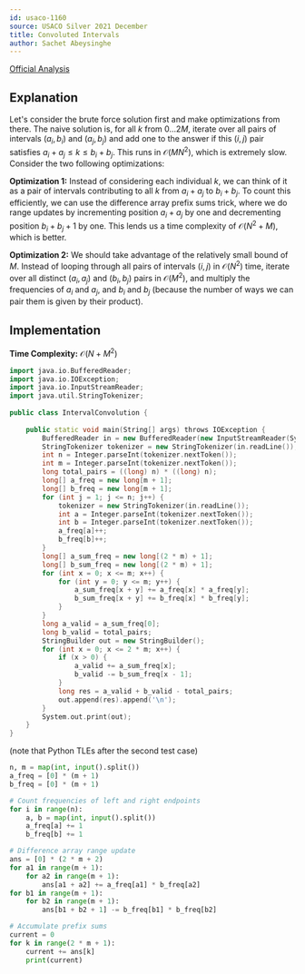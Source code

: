 ```yaml
---
id: usaco-1160
source: USACO Silver 2021 December
title: Convoluted Intervals
author: Sachet Abeysinghe
---
```


[Official Analysis](https://usaco.org/current/data/sol_prob3_silver_dec21.html)

## Explanation

Let's consider the brute force solution first and make optimizations from there. The naive solution is, for all $k$ from $0…2M$, iterate over all pairs of intervals $(a_i, b_i)$ and $(a_j, b_j)$ and add one to the answer if this $(i, j)$ pair satisfies $a_i + a_j \le k \le b_i + b_j$. This runs in $\mathcal{O}(MN^{2})$, which is extremely slow. Consider the two following optimizations:

**Optimization 1:** Instead of considering each individual $k$, we can think of it as a pair of intervals contributing to all $k$ from $a_i + a_j$ to $b_i + b_j$. To count this efficiently, we can use the difference array prefix sums trick, where we do range updates by incrementing position $a_i + a_j$ by one and decrementing position $b_i + b_j + 1$ by one. This lends us a time complexity of $\mathcal{O}(N^{2}+M)$, which is better.

**Optimization 2:** We should take advantage of the relatively small bound of $M$. Instead of looping through all pairs of intervals $(i, j)$ in $\mathcal{O}(N^2)$ time, iterate over all distinct $(a_i, a_j)$ and $(b_i, b_j)$ pairs in $\mathcal{O}(M^2)$, and multiply the frequencies of $a_i$ and $a_j$, and $b_i$ and $b_j$ (because the number of ways we can pair them is given by their product).

## Implementation

**Time Complexity:** $\mathcal{O}(N+M^{2})$

<LanguageSection>

<CPPSection>

```cpp
import java.io.BufferedReader;
import java.io.IOException;
import java.io.InputStreamReader;
import java.util.StringTokenizer;
 
public class IntervalConvolution {
 
    public static void main(String[] args) throws IOException {
        BufferedReader in = new BufferedReader(new InputStreamReader(System.in));
        StringTokenizer tokenizer = new StringTokenizer(in.readLine());
        int n = Integer.parseInt(tokenizer.nextToken());
        int m = Integer.parseInt(tokenizer.nextToken());
        long total_pairs = ((long) n) * ((long) n);
        long[] a_freq = new long[m + 1];
        long[] b_freq = new long[m + 1];
        for (int j = 1; j <= n; j++) {
            tokenizer = new StringTokenizer(in.readLine());
            int a = Integer.parseInt(tokenizer.nextToken());
            int b = Integer.parseInt(tokenizer.nextToken());
            a_freq[a]++;
            b_freq[b]++;
        }
        long[] a_sum_freq = new long[(2 * m) + 1];
        long[] b_sum_freq = new long[(2 * m) + 1];
        for (int x = 0; x <= m; x++) {
            for (int y = 0; y <= m; y++) {
                a_sum_freq[x + y] += a_freq[x] * a_freq[y];
                b_sum_freq[x + y] += b_freq[x] * b_freq[y];
            }
        }
        long a_valid = a_sum_freq[0];
        long b_valid = total_pairs;
        StringBuilder out = new StringBuilder();
        for (int x = 0; x <= 2 * m; x++) {
            if (x > 0) {
                a_valid += a_sum_freq[x];
                b_valid -= b_sum_freq[x - 1];
            }
            long res = a_valid + b_valid - total_pairs;
            out.append(res).append('\n');
        }
        System.out.print(out);
    }
}
```

</CPPSection>

<PySection>

<Warning>(note that Python TLEs after the second test case)</Warning>

```py
n, m = map(int, input().split())
a_freq = [0] * (m + 1)
b_freq = [0] * (m + 1)

# Count frequencies of left and right endpoints
for i in range(n):
	a, b = map(int, input().split())
	a_freq[a] += 1
	b_freq[b] += 1

# Difference array range update
ans = [0] * (2 * m + 2)
for a1 in range(m + 1):
	for a2 in range(m + 1):
		ans[a1 + a2] += a_freq[a1] * b_freq[a2]
for b1 in range(m + 1):
	for b2 in range(m + 1):
		ans[b1 + b2 + 1] -= b_freq[b1] * b_freq[b2]

# Accumulate prefix sums
current = 0
for k in range(2 * m + 1):
	current += ans[k]
	print(current)
```

</PySection>

</LanguageSection>
